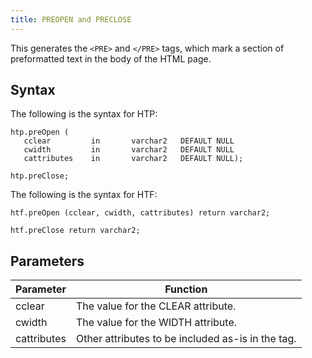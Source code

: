```yaml
---
title: PREOPEN and PRECLOSE
---
```


This generates the `<PRE>` and `</PRE>` tags, which mark a section of preformatted text in the body of the HTML page.

## Syntax

The following is the syntax for HTP:
```
htp.preOpen (
   cclear         in       varchar2   DEFAULT NULL
   cwidth         in       varchar2   DEFAULT NULL
   cattributes    in       varchar2   DEFAULT NULL);

htp.preClose;
```

The following is the syntax for HTF:
```
htf.preOpen (cclear, cwidth, cattributes) return varchar2;

htf.preClose return varchar2;
```

## Parameters

| Parameter | Function |
| --------- | -------- |
| cclear | The value for the CLEAR attribute. |
| cwidth | The value for the WIDTH attribute. |
| cattributes | Other attributes to be included as-is in the tag. |